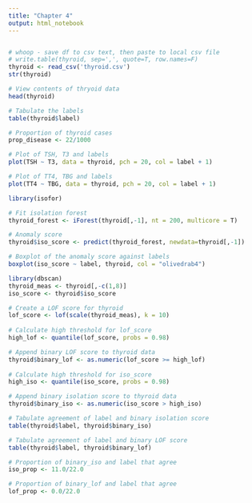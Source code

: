 ```yaml
---
title: "Chapter 4"
output: html_notebook
---
```


```r

```



```r
# whoop - save df to csv text, then paste to local csv file
# write.table(thyroid, sep=',', quote=T, row.names=F)
thyroid <- read_csv('thyroid.csv')
str(thyroid)
```

```r
# View contents of thryoid data
head(thyroid)

# Tabulate the labels
table(thyroid$label)

# Proportion of thyroid cases
prop_disease <- 22/1000
```

```r
# Plot of TSH, T3 and labels
plot(TSH ~ T3, data = thyroid, pch = 20, col = label + 1)
```

```r
# Plot of TT4, TBG and labels
plot(TT4 ~ TBG, data = thyroid, pch = 20, col = label + 1)
```

```r
library(isofor)

# Fit isolation forest
thyroid_forest <- iForest(thyroid[,-1], nt = 200, multicore = T)

# Anomaly score 
thyroid$iso_score <- predict(thyroid_forest, newdata=thyroid[,-1])

# Boxplot of the anomaly score against labels
boxplot(iso_score ~ label, thyroid, col = "olivedrab4")
```

```r
library(dbscan)
thyroid_meas <- thyroid[,-c(1,8)]
iso_score <- thyroid$iso_score

# Create a LOF score for thyroid
lof_score <- lof(scale(thyroid_meas), k = 10)
                 
# Calculate high threshold for lof_score
high_lof <- quantile(lof_score, probs = 0.98) 

# Append binary LOF score to thyroid data
thyroid$binary_lof <- as.numeric(lof_score >= high_lof)
                 
# Calculate high threshold for iso_score
high_iso <- quantile(iso_score, probs = 0.98) 

# Append binary isolation score to thyroid data
thyroid$binary_iso <- as.numeric(iso_score > high_iso)         
```

```r
# Tabulate agreement of label and binary isolation score 
table(thyroid$label, thyroid$binary_iso)

# Tabulate agreement of label and binary LOF score 
table(thyroid$label, thyroid$binary_lof)

# Proportion of binary_iso and label that agree
iso_prop <- 11.0/22.0

# Proportion of binary_lof and label that agree
lof_prop <- 0.0/22.0
```












